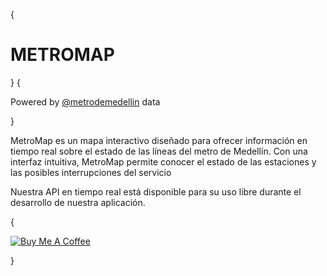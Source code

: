 
{<div className="row-metromap header"><h1>METROMAP</h1></div>}
{<div className="row-metromap"><p>Powered by <a href="https://twitter.com/metrodemedellin">@metrodemedellin</a> data</p></div>}

MetroMap es un mapa interactivo diseñado para ofrecer información en tiempo real sobre el estado de las líneas del metro de Medellín. Con una interfaz intuitiva, MetroMap permite conocer el estado de las estaciones y las posibles interrupciones del servicio

<Callout emoji="💡">
  Nuestra API en tiempo real está disponible para su uso libre durante el desarrollo de nuestra aplicación.
</Callout>

{<div className="row-metromap images nx-mt-6">
<a href="https://www.buymeacoffee.com/metromap" target="_blank">
<img src="https://www.buymeacoffee.com/assets/img/custom_images/orange_img.png" alt="Buy Me A Coffee" />
</a>

</div>}

<Map />
